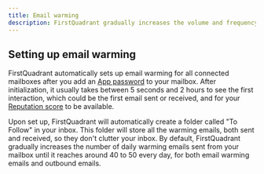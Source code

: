 ```yaml
---
title: Email warming
description: FirstQuadrant gradually increases the volume and frequency of your outbound emails and send automated emails to get a positive sending reputation and avoid being flagged as spam by email providers.
---
```


## Setting up email warming

FirstQuadrant automatically sets up email warming for all connected mailboxes after you add an [App password](/mailboxes/connect#app-passwords) to your mailbox. After initialization, it usually takes between 5 seconds and 2 hours to see the first interaction, which could be the first email sent or received, and for your [Reputation score](/mailboxes/reputation-score) to be available.

Upon set up, FirstQuadrant will automatically create a folder called "To Follow" in your inbox. This folder will store all the warming emails, both sent and received, so they don't clutter your inbox. By default, FirstQuadrant gradually increases the number of daily warming emails sent from your mailbox until it reaches around 40 to 50 every day, for both email warming emails and outbound emails.
